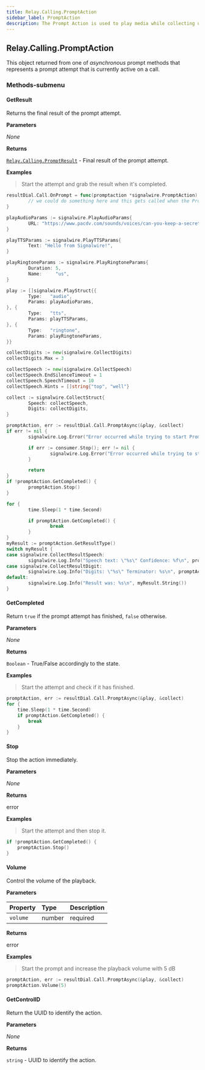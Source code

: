 ```yaml
---
title: Relay.Calling.PromptAction
sidebar_label: PromptAction
description: The Prompt Action is used to play media while collecting user input.
---
```


[relay-calling-promptresult]: /sdks/realtime-sdk/v2/language/golang/calling/results/prompt-result

## Relay.Calling.PromptAction

This object returned from one of _asynchronous_ prompt methods that represents a prompt attempt that is currently active on a call.

### Methods-submenu


#### GetResult

Returns the final result of the prompt attempt.


**Parameters**

_None_

**Returns**

[`Relay.Calling.PromptResult`][relay-calling-promptresult] - Final result of the prompt attempt.

**Examples**

> Start the attempt and grab the result when it's completed.

```go
resultDial.Call.OnPrompt = func(promptaction *signalwire.PromptAction) {
        // we could do something here and this gets called when the Prompt Action finishes.
}

playAudioParams := signalwire.PlayAudioParams{
        URL: "https://www.pacdv.com/sounds/voices/can-you-keep-a-secret.wav",
}

playTTSParams := signalwire.PlayTTSParams{
        Text: "Hello from Signalwire!",
}

playRingtoneParams := signalwire.PlayRingtoneParams{
        Duration: 5,
        Name:     "us",
}

play := []signalwire.PlayStruct{{
        Type:   "audio",
        Params: playAudioParams,
}, {
        Type:   "tts",
        Params: playTTSParams,
}, {
        Type:   "ringtone",
        Params: playRingtoneParams,
}}

collectDigits := new(signalwire.CollectDigits)
collectDigits.Max = 3

collectSpeech := new(signalwire.CollectSpeech)
collectSpeech.EndSilenceTimeout = 1
collectSpeech.SpeechTimeout = 10
collectSpeech.Hints = []string{"top", "well"}

collect := signalwire.CollectStruct{
        Speech: collectSpeech,
        Digits: collectDigits,
}

promptAction, err := resultDial.Call.PromptAsync(&play, &collect)
if err != nil {
        signalwire.Log.Error("Error occurred while trying to start Prompt Action\n")

        if err := consumer.Stop(); err != nil {
                signalwire.Log.Error("Error occurred while trying to stop Consumer. Err: %v\n", err)
        }

        return
}
if !promptAction.GetCompleted() {
        promptAction.Stop()
}

for {
        time.Sleep(1 * time.Second)

        if promptAction.GetCompleted() {
                break
        }
}
myResult := promptAction.GetResultType()
switch myResult {
case signalwire.CollectResultSpeech:
        signalwire.Log.Info("Speech text: \"%s\" Confidence: %f\n", promptAction.GetCollectResult(), promptAction.GetConfidence())
case signalwire.CollectResultDigit:
        signalwire.Log.Info("Digits: \"%s\" Terminator: %s\n", promptAction.GetCollectResult(), promptAction.GetTerminator())
default:
        signalwire.Log.Info("Result was: %s\n", myResult.String())
}
```

#### GetCompleted

Return `true` if the prompt attempt has finished, `false` otherwise.


**Parameters**

_None_

**Returns**

`Boolean` - True/False accordingly to the state.

**Examples**

> Start the attempt and check if it has finished.

```go
promptAction, err := resultDial.Call.PromptAsync(&play, &collect)
for {
	time.Sleep(1 * time.Second)
	if promptAction.GetCompleted() {
		break
	}
}
```

#### Stop

Stop the action immediately.


**Parameters**

_None_

**Returns**

error

**Examples**

> Start the attempt and then stop it.

```go
if !promptAction.GetCompleted() {
	promptAction.Stop()
}
```

#### Volume

Control the volume of the playback.


**Parameters**

| Property | Type | Description |
| :-------- | :-------- | :----------- |
| `volume` | <span class="method-prop-type">number</span> | <span class="required-arg">required</span> | Volume value between -40dB and +40dB where 0 is unchanged. |

**Returns**

error

**Examples**

> Start the prompt and increase the playback volume with 5 dB

```go
promptAction, err := resultDial.Call.PromptAsync(&play, &collect)
promptAction.Volume(5)
```

#### GetControlID

Return the UUID to identify the action.


**Parameters**

_None_

**Returns**

`string` - UUID to identify the action.


